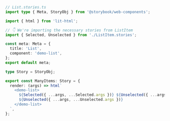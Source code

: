 ```ts
// List.stories.ts
import type { Meta, StoryObj } from '@storybook/web-components';

import { html } from 'lit-html';

// 👇 We're importing the necessary stories from ListItem
import { Selected, Unselected } from './ListItem.stories';

const meta: Meta = {
  title: 'List',
  component: 'demo-list',
};
export default meta;

type Story = StoryObj;

export const ManyItems: Story = {
  render: (args) => html`
    <demo-list>
      ${Selected({ ...args, ...Selected.args })} ${Unselected({ ...args, ...Unselected.args })}
      ${Unselected({ ...args, ...Unselected.args })}
    </demo-list>
  `,
};
```
